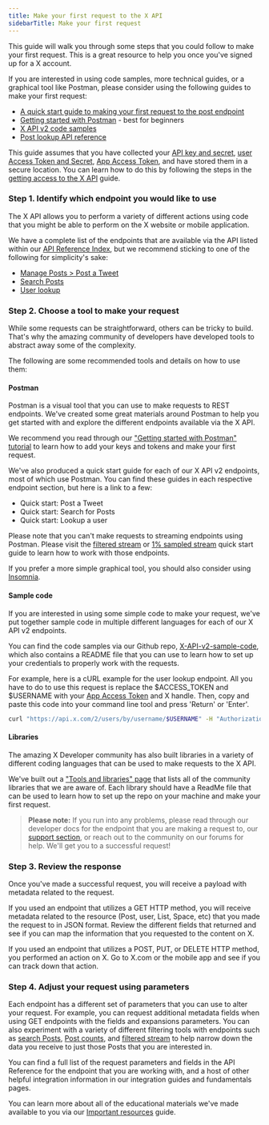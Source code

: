 ```yaml
---
title: Make your first request to the X API
sidebarTitle: Make your first request
---
```


This guide will walk you through some steps that you could follow to make your first request. This is a great resource to help you once you've signed up for a X account.

If you are interested in using code samples, more technical guides, or a graphical tool like Postman, please consider using the following guides to make your first request:

- [A quick start guide to making your first request to the post endpoint](/x-api/posts/manage-tweets/quickstart)
- [Getting started with Postman](/tutorials/postman-getting-started) - best for beginners
- [X API v2 code samples](https://github.com/xdevplatform/Twitter-API-v2-sample-code)
- [Post lookup API reference](/x-api/posts/lookup/introduction)

This guide assumes that you have collected your [API key and secret](https://developer.x.com/resources/fundamentals/authentication/api-key-and-secret), [user Access Token and Secret](https://developer.x.com/resources/fundamentals/authentication/obtaining-user-access-tokens), [App Access Token](/resources/fundamentals/authentication#bearer-token-also-known-as-app-only), and have stored them in a secure location. You can learn how to do this by following the steps in the [getting access to the X API](/x-api/getting-started/getting-access) guide.

### Step 1. Identify which endpoint you would like to use

The X API allows you to perform a variety of different actions using code that you might be able to perform on the X website or mobile application.

We have a complete list of the endpoints that are available via the API listed within our [API Reference Index](/x-api/introduction), but we recommend sticking to one of the following for simplicity's sake:

- [Manage Posts > Post a Tweet](/x-api/posts/manage-tweets/introduction)
- [Search Posts](/x-api/posts/search/introduction)
- [User lookup](/x-api/users/lookup/introduction)

### Step 2. Choose a tool to make your request

While some requests can be straightforward, others can be tricky to build. That's why the amazing community of developers have developed tools to abstract away some of the complexity.

The following are some recommended tools and details on how to use them:

#### Postman

Postman is a visual tool that you can use to make requests to REST endpoints. We've created some great materials around Postman to help you get started with and explore the different endpoints available via the X API.

We recommend you read through our ["Getting started with Postman" tutorial](/tutorials/postman-getting-started) to learn how to add your keys and tokens and make your first request.

We've also produced a quick start guide for each of our X API v2 endpoints, most of which use Postman. You can find these guides in each respective endpoint section, but here is a link to a few:

- Quick start: Post a Tweet
- Quick start: Search for Posts
- Quick start: Lookup a user

Please note that you can't make requests to streaming endpoints using Postman. Please visit the [filtered stream](/x-api/posts/filtered-stream/quickstart) or [1% sampled stream](/x-api/posts/sample-stream) quick start guide to learn how to work with those endpoints.

If you prefer a more simple graphical tool, you should also consider using [Insomnia](https://insomnia.rest).

#### Sample code

If you are interested in using some simple code to make your request, we've put together sample code in multiple different languages for each of our X API v2 endpoints.

You can find the code samples via our Github repo, [X-API-v2-sample-code](https://github.com/xdevplatform/Twitter-API-v2-sample-code), which also contains a README file that you can use to learn how to set up your credentials to properly work with the requests.

For example, here is a cURL example for the user lookup endpoint. All you have to do to use this request is replace the $ACCESS_TOKEN and $USERNAME with your [App Access Token](/resources/fundamentals/authentication#bearer-token-also-known-as-app-only) and X handle. Then, copy and paste this code into your command line tool and press 'Return' or 'Enter'.

```bash
curl "https://api.x.com/2/users/by/username/$USERNAME" -H "Authorization: Bearer $ACCESS_TOKEN"
```

#### Libraries

The amazing X Developer community has also built libraries in a variety of different coding languages that can be used to make requests to the X API.

We've built out a ["Tools and libraries" page](/x-api/tools-and-libraries/overview) that lists all of the community libraries that we are aware of. Each library should have a ReadMe file that can be used to learn how to set up the repo on your machine and make your first request.

> **Please note:** If you run into any problems, please read through our developer docs for the endpoint that you are making a request to, our [support section](https://developer.x.com/en/support), or reach out to the community on our forums for help. We'll get you to a successful request!

### Step 3. Review the response

Once you've made a successful request, you will receive a payload with metadata related to the request.

If you used an endpoint that utilizes a GET HTTP method, you will receive metadata related to the resource (Post, user, List, Space, etc) that you made the request to in JSON format. Review the different fields that returned and see if you can map the information that you requested to the content on X.

If you used an endpoint that utilizes a POST, PUT, or DELETE HTTP method, you performed an action on X. Go to X.com or the mobile app and see if you can track down that action.

### Step 4. Adjust your request using parameters

Each endpoint has a different set of parameters that you can use to alter your request. For example, you can request additional metadata fields when using GET endpoints with the fields and expansions parameters. You can also experiment with a variety of different filtering tools with endpoints such as [search Posts](/x-api/posts/search/introduction), [Post counts](/x-api/posts/counts/introduction), and [filtered stream](/x-api/posts/filtered-stream/introduction) to help narrow down the data you receive to just those Posts that you are interested in.

You can find a full list of the request parameters and fields in the API Reference for the endpoint that you are working with, and a host of other helpful integration information in our integration guides and fundamentals pages.

You can learn more about all of the educational materials we've made available to you via our [Important resources](/x-api/getting-started/important-resources) guide.
